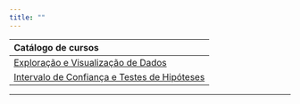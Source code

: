 ```yaml
---
title: ""
---
```



|Catálogo de cursos|
|:----|
|[Exploração e Visualização de Dados](catalogo/exploracao-visualizacao.html){target="_blank"}<br>|
|[Intervalo de Confiança e Testes de Hipóteses](catalogo/intervalo-confianca-teste-hipoteses.html){target="_blank"}|


---